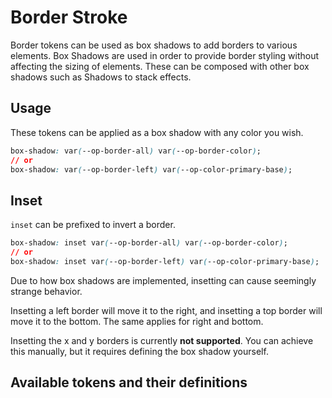 
<Meta title="Tokens/Border/Border Stroke" />

# Border Stroke

Border tokens can be used as box shadows to add borders to various elements. Box Shadows are used in order to provide border styling without affecting the sizing of elements.
These can be composed with other box shadows such as <LinkTo kind="utilities-shadow--default">Shadows</LinkTo> to stack effects.

## Usage

These tokens can be applied as a box shadow with any color you wish.

```css
box-shadow: var(--op-border-all) var(--op-border-color);
// or
box-shadow: var(--op-border-left) var(--op-color-primary-base);
```

## Inset

`inset` can be prefixed to invert a border.

```css
box-shadow: inset var(--op-border-all) var(--op-border-color);
// or
box-shadow: inset var(--op-border-left) var(--op-color-primary-base);
```

Due to how box shadows are implemented, insetting can cause seemingly strange behavior.

Insetting a left border will move it to the right, and insetting a top border will move it to the bottom. The same applies for right and bottom.

Insetting the x and y borders is currently **not supported**. You can achieve this manually, but it requires defining the box shadow yourself.

## Available tokens and their definitions

<DesignTokenDocBlock categoryName="Border Shadow" viewType="card" />
